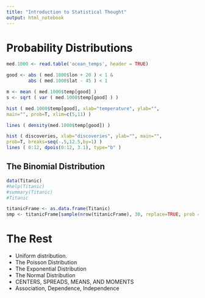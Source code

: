 ```yaml
---
title: "Introduction to Statistical Thought"
output: html_notebook
---
```


# Probability Distributions

```r
med.1000 <- read.table('ocean_temps', header = TRUE)

good <- abs ( med.1000$lon + 20 ) < 1 &
        abs ( med.1000$lat - 45 ) < 1

m <- mean ( med.1000$temp[good] )
s <- sqrt ( var ( med.1000$temp[good] ) )

hist ( med.1000$temp[good], xlab="temperature", ylab="",
main="", prob=T, xlim=c(5,11) )

lines ( density(med.1000$temp[good]) )
```

```r
hist ( discoveries, xlab="discoveries", ylab="", main="",
prob=T, breaks=seq(-.5,12.5,by=1) )
lines ( 0:12, dpois(0:12, 3.1), type="b" )
```

## The Binomial Distribution

```r
data(Titanic)
#help(Titanic)
#summary(Titanic)
#Titanic
```

```r
titanicFrame <- as.data.frame(Titanic)
smp <- titanicFrame[sample(nrow(titanicFrame), 30, replace=TRUE, prob = titanicFrame$Freq),]T
```

# The Rest

* Uniform distribution.
* The Poisson Distribution
* The Exponential Distribution
* The Normal Distribution
* CENTERS, SPREADS, MEANS, AND MOMENTS
* Association, Dependence, Independence

